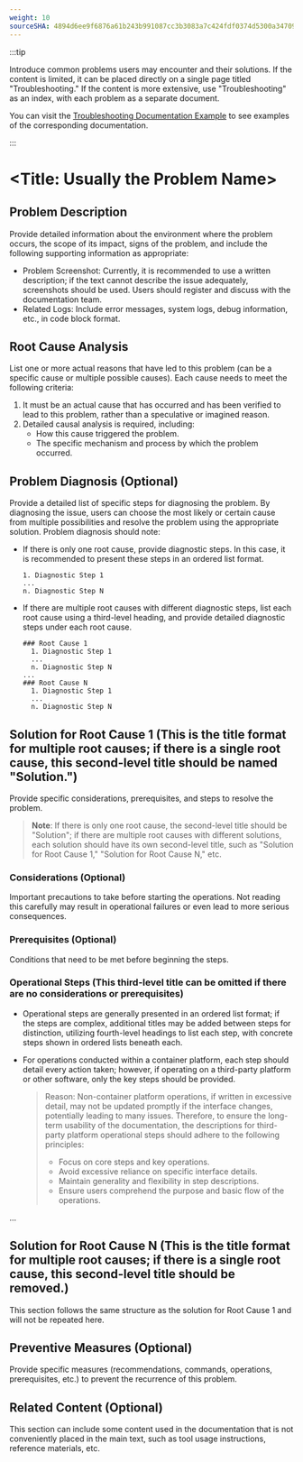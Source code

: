 ```yaml
---
weight: 10
sourceSHA: 4894d6ee9f6876a61b243b991087cc3b3083a7c424fdf0374d5300a347099774
---
```


:::tip

Introduce common problems users may encounter and their solutions. If the content is limited, it can be placed directly on a single page titled "Troubleshooting." If the content is more extensive, use "Troubleshooting" as an index, with each problem as a separate document.

You can visit the [Troubleshooting Documentation Example](https://product-doc-guide.alauda.cn/template/trouble_shooting/example.html) to see examples of the corresponding documentation.

:::

# \<Title: Usually the Problem Name>

## Problem Description

Provide detailed information about the environment where the problem occurs, the scope of its impact, signs of the problem, and include the following supporting information as appropriate:

- Problem Screenshot: Currently, it is recommended to use a written description; if the text cannot describe the issue adequately, screenshots should be used. Users should register and discuss with the documentation team.
- Related Logs: Include error messages, system logs, debug information, etc., in code block format.

## Root Cause Analysis

List one or more actual reasons that have led to this problem (can be a specific cause or multiple possible causes). Each cause needs to meet the following criteria:

1. It must be an actual cause that has occurred and has been verified to lead to this problem, rather than a speculative or imagined reason.
2. Detailed causal analysis is required, including:
   - How this cause triggered the problem.
   - The specific mechanism and process by which the problem occurred.

## Problem Diagnosis (Optional)

Provide a detailed list of specific steps for diagnosing the problem. By diagnosing the issue, users can choose the most likely or certain cause from multiple possibilities and resolve the problem using the appropriate solution. Problem diagnosis should note:

- If there is only one root cause, provide diagnostic steps. In this case, it is recommended to present these steps in an ordered list format.

  ```
  1. Diagnostic Step 1
  ...
  n. Diagnostic Step N
  ```

- If there are multiple root causes with different diagnostic steps, list each root cause using a third-level heading, and provide detailed diagnostic steps under each root cause.
  ```
  ### Root Cause 1
    1. Diagnostic Step 1
    ...
    n. Diagnostic Step N
  ...
  ### Root Cause N
    1. Diagnostic Step 1
    ...
    n. Diagnostic Step N
  ```

## Solution for Root Cause 1 (This is the title format for multiple root causes; if there is a single root cause, this second-level title should be named "Solution.")

Provide specific considerations, prerequisites, and steps to resolve the problem.

> **Note**: If there is only one root cause, the second-level title should be "Solution"; if there are multiple root causes with different solutions, each solution should have its own second-level title, such as "Solution for Root Cause 1," "Solution for Root Cause N," etc.

### Considerations (Optional)

Important precautions to take before starting the operations. Not reading this carefully may result in operational failures or even lead to more serious consequences.

### Prerequisites (Optional)

Conditions that need to be met before beginning the steps.

### Operational Steps (This third-level title can be omitted if there are no considerations or prerequisites)

- Operational steps are generally presented in an ordered list format; if the steps are complex, additional titles may be added between steps for distinction, utilizing fourth-level headings to list each step, with concrete steps shown in ordered lists beneath each.
- For operations conducted within a container platform, each step should detail every action taken; however, if operating on a third-party platform or other software, only the key steps should be provided.

  > Reason: Non-container platform operations, if written in excessive detail, may not be updated promptly if the interface changes, potentially leading to many issues. Therefore, to ensure the long-term usability of the documentation, the descriptions for third-party platform operational steps should adhere to the following principles:
  >
  > - Focus on core steps and key operations.
  > - Avoid excessive reliance on specific interface details.
  > - Maintain generality and flexibility in step descriptions.
  > - Ensure users comprehend the purpose and basic flow of the operations.

...

## Solution for Root Cause N (This is the title format for multiple root causes; if there is a single root cause, this second-level title should be removed.)

This section follows the same structure as the solution for Root Cause 1 and will not be repeated here.

## Preventive Measures (Optional)

Provide specific measures (recommendations, commands, operations, prerequisites, etc.) to prevent the recurrence of this problem.

## Related Content (Optional)

This section can include some content used in the documentation that is not conveniently placed in the main text, such as tool usage instructions, reference materials, etc.
